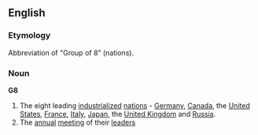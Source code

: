==English==
===Etymology===
Abbreviation of "Group of 8" (nations).
===Noun===
'''G8'''
# The eight leading [[industrialize]]d [[nation]]s - [[Germany]], [[Canada]], the [[United States]], [[France]], [[Italy]], [[Japan]], the [[United Kingdom]] and [[Russia]].
# The [[annual]] [[meeting]] of their [[leader]]s
{{Wikipedia}}